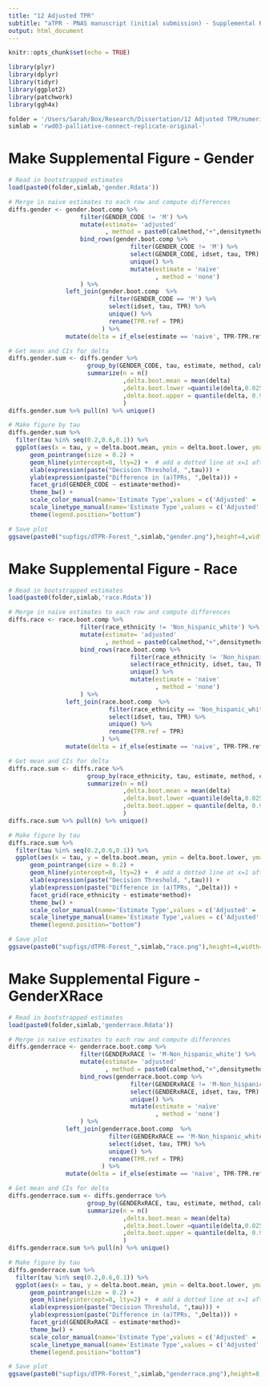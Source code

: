 ```yaml
---
title: "12 Adjusted TPR"
subtitle: "aTPR - PNAS manuscript (initial submission) - Supplemental RWD Plots"
output: html_document
---
```


```r
knitr::opts_chunk$set(echo = TRUE)
```

```r
library(plyr)
library(dplyr)
library(tidyr)
library(ggplot2)
library(patchwork)
library(ggh4x)

folder = '/Users/Sarah/Box/Research/Dissertation/12 Adjusted TPR/numerical/12.05.01/rwdout/'
simlab = 'rwd03-palliative-connect-replicate-original-'
```

# Make Supplemental Figure - Gender
```r
# Read in bootstrapped estimates
load(paste0(folder,simlab,'gender.Rdata'))

# Merge in naive estimates to each row and compute differences
diffs.gender <- gender.boot.comp %>%
                    filter(GENDER_CODE != 'M') %>%
                    mutate(estimate= 'adjusted'
                           , method = paste0(calmethod,"+",densitymethod)) %>%
                    bind_rows(gender.boot.comp %>%
                                  filter(GENDER_CODE != 'M') %>%
                                  select(GENDER_CODE, idset, tau, TPR) %>%
                                  unique() %>%
                                  mutate(estimate = 'naive'
                                         , method = 'none')
                    ) %>%
                left_join(gender.boot.comp  %>%
                            filter(GENDER_CODE == 'M') %>%
                            select(idset, tau, TPR) %>%
                            unique() %>%
                            rename(TPR.ref = TPR)
                          ) %>%
                mutate(delta = if_else(estimate == 'naive', TPR-TPR.ref, aTPR-TPR.ref))

# Get mean and CIs for delta
diffs.gender.sum <- diffs.gender %>%
                      group_by(GENDER_CODE, tau, estimate, method, calmethod, densitymethod) %>%
                      summarize(n = n()
                                ,delta.boot.mean = mean(delta)
                                ,delta.boot.lower =quantile(delta,0.025)
                                ,delta.boot.upper = quantile(delta, 0.975)
                                )
diffs.gender.sum %>% pull(n) %>% unique()

# Make figure by tau
diffs.gender.sum %>%
  filter(tau %in% seq(0.2,0.6,0.1)) %>%
  ggplot(aes(x = tau, y = delta.boot.mean, ymin = delta.boot.lower, ymax = delta.boot.upper)) +
      geom_pointrange(size = 0.2) +
      geom_hline(yintercept=0, lty=2) +  # add a dotted line at x=1 after flip
      xlab(expression(paste("Decision Threshold, ",tau))) + 
      ylab(expression(paste("Difference in (a)TPRs, ",Delta))) + 
      facet_grid(GENDER_CODE ~ estimate*method)+
      theme_bw() + 
      scale_color_manual(name='Estimate Type',values = c('Adjusted' = 'black', 'Naive' = 'maroon', 'Benchmark' = 'deepskyblue')) +
      scale_linetype_manual(name='Estimate Type',values = c('Adjusted' = 'solid', 'Naive' = 'solid', 'Benchmark' = 'solid'))  +
      theme(legend.position="bottom")

# Save plot
ggsave(paste0("supfigs/dTPR-Forest_",simlab,"gender.png"),height=4,width=6, dpi = 300)
```

# Make Supplemental Figure - Race
```r
# Read in bootstrapped estimates
load(paste0(folder,simlab,'race.Rdata'))

# Merge in naive estimates to each row and compute differences
diffs.race <- race.boot.comp %>%
                    filter(race_ethnicity != 'Non_hispanic_white') %>%
                    mutate(estimate= 'adjusted'
                           , method = paste0(calmethod,"+",densitymethod)) %>%
                    bind_rows(race.boot.comp %>%
                                  filter(race_ethnicity != 'Non_hispanic_white') %>%
                                  select(race_ethnicity, idset, tau, TPR) %>%
                                  unique() %>%
                                  mutate(estimate = 'naive'
                                         , method = 'none')
                    ) %>%
                left_join(race.boot.comp  %>%
                            filter(race_ethnicity == 'Non_hispanic_white') %>%
                            select(idset, tau, TPR) %>%
                            unique() %>%
                            rename(TPR.ref = TPR)
                          ) %>%
                mutate(delta = if_else(estimate == 'naive', TPR-TPR.ref, aTPR-TPR.ref))

# Get mean and CIs for delta
diffs.race.sum <- diffs.race %>%
                      group_by(race_ethnicity, tau, estimate, method, calmethod, densitymethod) %>%
                      summarize(n = n()
                                ,delta.boot.mean = mean(delta)
                                ,delta.boot.lower =quantile(delta,0.025)
                                ,delta.boot.upper = quantile(delta, 0.975)
                                )
diffs.race.sum %>% pull(n) %>% unique()

# Make figure by tau
diffs.race.sum %>%
  filter(tau %in% seq(0.2,0.6,0.1)) %>%
  ggplot(aes(x = tau, y = delta.boot.mean, ymin = delta.boot.lower, ymax = delta.boot.upper)) +
      geom_pointrange(size = 0.2) +
      geom_hline(yintercept=0, lty=2) +  # add a dotted line at x=1 after flip
      xlab(expression(paste("Decision Threshold, ",tau))) + 
      ylab(expression(paste("Difference in (a)TPRs, ",Delta))) + 
      facet_grid(race_ethnicity ~ estimate*method)+
      theme_bw() + 
      scale_color_manual(name='Estimate Type',values = c('Adjusted' = 'black', 'Naive' = 'maroon', 'Benchmark' = 'deepskyblue')) +
      scale_linetype_manual(name='Estimate Type',values = c('Adjusted' = 'solid', 'Naive' = 'solid', 'Benchmark' = 'solid'))  +
      theme(legend.position="bottom")

# Save plot
ggsave(paste0("supfigs/dTPR-Forest_",simlab,"race.png"),height=4,width=6, dpi = 300)
```


# Make Supplemental Figure - GenderXRace
```r
# Read in bootstrapped estimates
load(paste0(folder,simlab,'genderrace.Rdata'))

# Merge in naive estimates to each row and compute differences
diffs.genderrace <- genderrace.boot.comp %>%
                    filter(GENDERxRACE != 'M-Non_hispanic_white') %>%
                    mutate(estimate= 'adjusted'
                           , method = paste0(calmethod,"+",densitymethod)) %>%
                    bind_rows(genderrace.boot.comp %>%
                                  filter(GENDERxRACE != 'M-Non_hispanic_white') %>%
                                  select(GENDERxRACE, idset, tau, TPR) %>%
                                  unique() %>%
                                  mutate(estimate = 'naive'
                                         , method = 'none')
                    ) %>%
                left_join(genderrace.boot.comp  %>%
                            filter(GENDERxRACE == 'M-Non_hispanic_white') %>%
                            select(idset, tau, TPR) %>%
                            unique() %>%
                            rename(TPR.ref = TPR)
                          ) %>%
                mutate(delta = if_else(estimate == 'naive', TPR-TPR.ref, aTPR-TPR.ref))

# Get mean and CIs for delta
diffs.genderrace.sum <- diffs.genderrace %>%
                      group_by(GENDERxRACE, tau, estimate, method, calmethod, densitymethod) %>%
                      summarize(n = n()
                                ,delta.boot.mean = mean(delta)
                                ,delta.boot.lower =quantile(delta,0.025)
                                ,delta.boot.upper = quantile(delta, 0.975)
                                )
diffs.genderrace.sum %>% pull(n) %>% unique()

# Make figure by tau
diffs.genderrace.sum %>%
  filter(tau %in% seq(0.2,0.6,0.1)) %>%
  ggplot(aes(x = tau, y = delta.boot.mean, ymin = delta.boot.lower, ymax = delta.boot.upper)) +
      geom_pointrange(size = 0.2) +
      geom_hline(yintercept=0, lty=2) +  # add a dotted line at x=1 after flip
      xlab(expression(paste("Decision Threshold, ",tau))) + 
      ylab(expression(paste("Difference in (a)TPRs, ",Delta))) + 
      facet_grid(GENDERxRACE ~ estimate*method)+
      theme_bw() + 
      scale_color_manual(name='Estimate Type',values = c('Adjusted' = 'black', 'Naive' = 'maroon', 'Benchmark' = 'deepskyblue')) +
      scale_linetype_manual(name='Estimate Type',values = c('Adjusted' = 'solid', 'Naive' = 'solid', 'Benchmark' = 'solid'))  +
      theme(legend.position="bottom")

# Save plot
ggsave(paste0("supfigs/dTPR-Forest_",simlab,"genderrace.png"),height=8,width=6, dpi = 300)
```